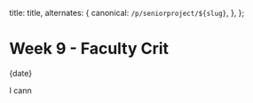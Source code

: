 
  title: title,
  alternates: {
    canonical: `/p/seniorproject/${slug}`,
  },
};

<div className="pt-12 pb-6">
  <h1>Week 9 - Faculty Crit</h1>
  <div className="mt-4 text-sm text-neutral-600 dark:text-neutral-400">
    {date}
  </div>
</div>

I cann
